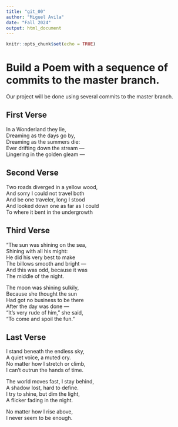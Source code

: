 ```yaml
---
title: "git_00"
author: "Miguel Avila"
date: "Fall 2024"
output: html_document
---
```


```r
knitr::opts_chunk$set(echo = TRUE)
```
# Build a Poem with a sequence of commits to the master branch.
Our project will be done using several commits to the master branch.
<!-- Do not modify or change any text in "!--" bracketed areas such as this --- these are instructions to
you, if you change any of this the git program will notice it and compromise your git merging strategy !-->

## First Verse 
<!--Put the first five lines of a poem by Lewis Carrol in this section!-->

In a Wonderland they lie,  
Dreaming as the days go by,  
Dreaming as the summers die:  
Ever drifting down the stream —  
Lingering in the golden gleam —   

## Second Verse
<!--Put the first five lines of a poem by Robert Frost here!-->

Two roads diverged in a yellow wood,  
And sorry I could not travel both  
And be one traveler, long I stood   
And looked down one as far as I could   
To where it bent in the undergrowth   

## Third Verse
<!--Put the first two verses of The Walrus and the Carpenter here!-->

"The sun was shining on the sea,  
      Shining with all his might:  
He did his very best to make  
      The billows smooth and bright —  
And this was odd, because it was   
      The middle of the night.  

The moon was shining sulkily,  
      Because she thought the sun  
Had got no business to be there  
      After the day was done —  
"It's very rude of him," she said,  
      "To come and spoil the fun."  

## Last Verse
<!--Put a short poem of your choice 8-20 lines,here!-->

I stand beneath the endless sky,   
A quiet voice, a muted cry.   
No matter how I stretch or climb,  
I can't outrun the hands of time.   

The world moves fast, I stay behind,   
A shadow lost, hard to define.   
I try to shine, but dim the light,   
A flicker fading in the night.   

No matter how I rise above,   
I never seem to be enough.   
 